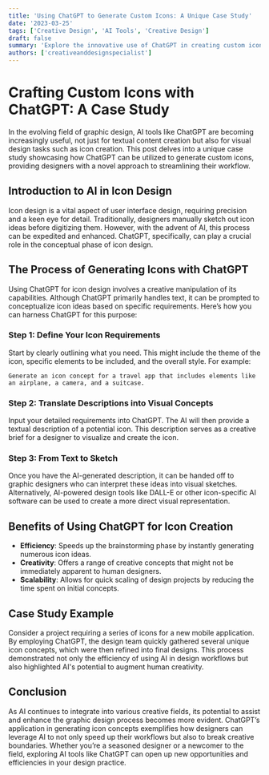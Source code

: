 ```yaml
---
title: 'Using ChatGPT to Generate Custom Icons: A Unique Case Study'
date: '2023-03-25'
tags: ['Creative Design', 'AI Tools', 'Creative Design']
draft: false
summary: 'Explore the innovative use of ChatGPT in creating custom icons, offering a fresh perspective on leveraging AI for graphic design tasks.'
authors: ['creativeanddesignspecialist']
---
```


# Crafting Custom Icons with ChatGPT: A Case Study

In the evolving field of graphic design, AI tools like ChatGPT are becoming increasingly useful, not just for textual content creation but also for visual design tasks such as icon creation. This post delves into a unique case study showcasing how ChatGPT can be utilized to generate custom icons, providing designers with a novel approach to streamlining their workflow.

## Introduction to AI in Icon Design

Icon design is a vital aspect of user interface design, requiring precision and a keen eye for detail. Traditionally, designers manually sketch out icon ideas before digitizing them. However, with the advent of AI, this process can be expedited and enhanced. ChatGPT, specifically, can play a crucial role in the conceptual phase of icon design.

## The Process of Generating Icons with ChatGPT

Using ChatGPT for icon design involves a creative manipulation of its capabilities. Although ChatGPT primarily handles text, it can be prompted to conceptualize icon ideas based on specific requirements. Here’s how you can harness ChatGPT for this purpose:

### Step 1: Define Your Icon Requirements

Start by clearly outlining what you need. This might include the theme of the icon, specific elements to be included, and the overall style. For example:

```plaintext
Generate an icon concept for a travel app that includes elements like an airplane, a camera, and a suitcase.
```

### Step 2: Translate Descriptions into Visual Concepts

Input your detailed requirements into ChatGPT. The AI will then provide a textual description of a potential icon. This description serves as a creative brief for a designer to visualize and create the icon.

### Step 3: From Text to Sketch

Once you have the AI-generated description, it can be handed off to graphic designers who can interpret these ideas into visual sketches. Alternatively, AI-powered design tools like DALL-E or other icon-specific AI software can be used to create a more direct visual representation.

## Benefits of Using ChatGPT for Icon Creation

- **Efficiency**: Speeds up the brainstorming phase by instantly generating numerous icon ideas.
- **Creativity**: Offers a range of creative concepts that might not be immediately apparent to human designers.
- **Scalability**: Allows for quick scaling of design projects by reducing the time spent on initial concepts.

## Case Study Example

Consider a project requiring a series of icons for a new mobile application. By employing ChatGPT, the design team quickly gathered several unique icon concepts, which were then refined into final designs. This process demonstrated not only the efficiency of using AI in design workflows but also highlighted AI's potential to augment human creativity.

## Conclusion

As AI continues to integrate into various creative fields, its potential to assist and enhance the graphic design process becomes more evident. ChatGPT’s application in generating icon concepts exemplifies how designers can leverage AI to not only speed up their workflows but also to break creative boundaries. Whether you’re a seasoned designer or a newcomer to the field, exploring AI tools like ChatGPT can open up new opportunities and efficiencies in your design practice.
